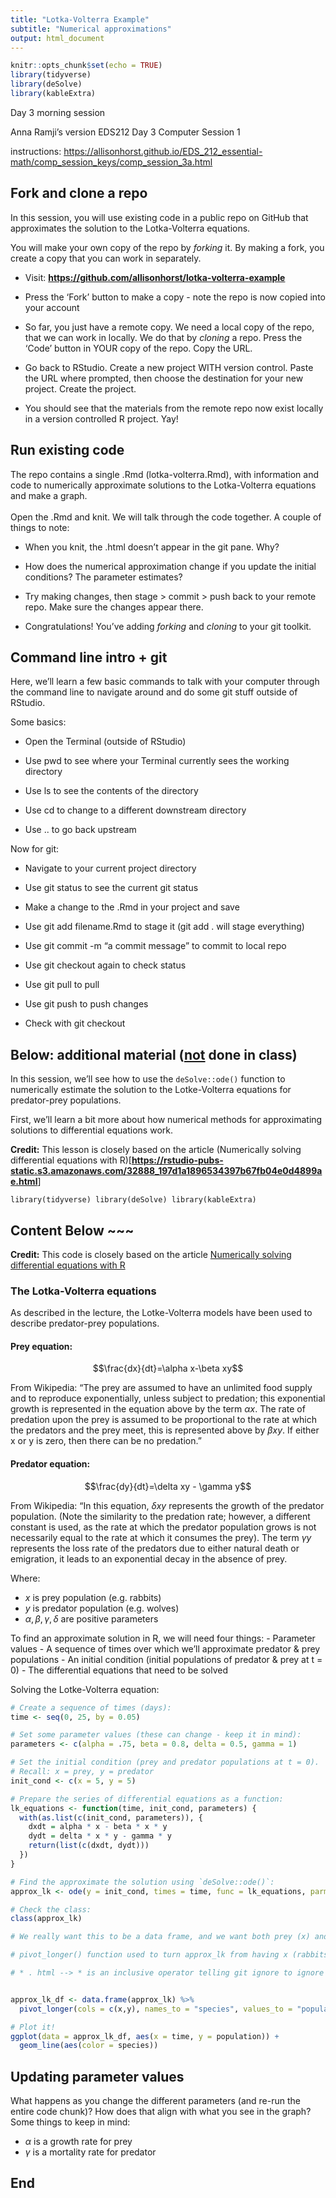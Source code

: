 ```yaml
---
title: "Lotka-Volterra Example"
subtitle: "Numerical approximations"
output: html_document
---
```


```r
knitr::opts_chunk$set(echo = TRUE)
library(tidyverse)
library(deSolve)
library(kableExtra)
```

Day 3 morning session

Anna Ramji's version EDS212 Day 3 Computer Session 1

instructions: <https://allisonhorst.github.io/EDS_212_essential-math/comp_session_keys/comp_session_3a.html>

## **Fork and clone a repo**

In this session, you will use existing code in a public repo on GitHub that approximates the solution to the Lotka-Volterra equations.

You will make your own copy of the repo by *forking* it. By making a fork, you create a copy that you can work in separately.

-   Visit: [**https://github.com/allisonhorst/lotka-volterra-example**](https://github.com/allisonhorst/lotka-volterra-example)

-   Press the 'Fork' button to make a copy - note the repo is now copied into your account

-   So far, you just have a remote copy. We need a local copy of the repo, that we can work in locally. We do that by *cloning* a repo. Press the 'Code' button in YOUR copy of the repo. Copy the URL.

-   Go back to RStudio. Create a new project WITH version control. Paste the URL where prompted, then choose the destination for your new project. Create the project.

-   You should see that the materials from the remote repo now exist locally in a version controlled R project. Yay!

## **Run existing code**

The repo contains a single .Rmd (lotka-volterra.Rmd), with information and code to numerically approximate solutions to the Lotka-Volterra equations and make a graph.\
\
Open the .Rmd and knit. We will talk through the code together. A couple of things to note:

-   When you knit, the .html doesn't appear in the git pane. Why?

-   How does the numerical approximation change if you update the initial conditions? The parameter estimates?

-   Try making changes, then stage \> commit \> push back to your remote repo. Make sure the changes appear there.

-   Congratulations! You've adding *forking* and *cloning* to your git toolkit.

## **Command line intro + git**

Here, we'll learn a few basic commands to talk with your computer through the command line to navigate around and do some git stuff outside of RStudio.

Some basics:

-   Open the Terminal (outside of RStudio)

-   Use pwd to see where your Terminal currently sees the working directory

-   Use ls to see the contents of the directory

-   Use cd to change to a different downstream directory

-   Use .. to go back upstream

Now for git:

-   Navigate to your current project directory

-   Use git status to see the current git status

-   Make a change to the .Rmd in your project and save

-   Use git add filename.Rmd to stage it (git add . will stage everything)

-   Use git commit -m "a commit message" to commit to local repo

-   Use git checkout again to check status

-   Use git pull to pull

-   Use git push to push changes

-   Check with git checkout

## **Below: additional material ([not]{.underline} done in class)**

In this session, we'll see how to use the `deSolve::ode()` function to numerically estimate the solution to the Lotke-Volterra equations for predator-prey populations.

First, we'll learn a bit more about how numerical methods for approximating solutions to differential equations work.

**Credit:** This lesson is closely based on the article (Numerically solving differential equations with R)[[**https://rstudio-pubs-static.s3.amazonaws.com/32888_197d1a1896534397b67fb04e0d4899ae.html**](https://rstudio-pubs-static.s3.amazonaws.com/32888_197d1a1896534397b67fb04e0d4899ae.html)]

```         
library(tidyverse) library(deSolve) library(kableExtra)
```

## Content Below \~\~\~

**Credit:** This code is closely based on the article [Numerically solving differential equations with R](https://rstudio-pubs-static.s3.amazonaws.com/32888_197d1a1896534397b67fb04e0d4899ae.html)

### The Lotka-Volterra equations

As described in the lecture, the Lotke-Volterra models have been used to describe predator-prey populations.

#### Prey equation:

$$\frac{dx}{dt}=\alpha x-\beta xy$$

From Wikipedia: "The prey are assumed to have an unlimited food supply and to reproduce exponentially, unless subject to predation; this exponential growth is represented in the equation above by the term $\alpha x$. The rate of predation upon the prey is assumed to be proportional to the rate at which the predators and the prey meet, this is represented above by $\beta xy$. If either x or y is zero, then there can be no predation."

#### Predator equation:

$$\frac{dy}{dt}=\delta xy - \gamma y$$

From Wikipedia: "In this equation, $\delta xy$ represents the growth of the predator population. (Note the similarity to the predation rate; however, a different constant is used, as the rate at which the predator population grows is not necessarily equal to the rate at which it consumes the prey). The term $\gamma y$ represents the loss rate of the predators due to either natural death or emigration, it leads to an exponential decay in the absence of prey.

Where:

-   $x$ is prey population (e.g. rabbits)
-   $y$ is predator population (e.g. wolves)
-   $\alpha, \beta, \gamma, \delta$ are positive parameters

To find an approximate solution in R, we will need four things: - Parameter values - A sequence of times over which we'll approximate predator & prey populations - An initial condition (initial populations of predator & prey at t = 0) - The differential equations that need to be solved

Solving the Lotke-Volterra equation:

```r
# Create a sequence of times (days): 
time <- seq(0, 25, by = 0.05)

# Set some parameter values (these can change - keep it in mind):
parameters <- c(alpha = .75, beta = 0.8, delta = 0.5, gamma = 1)

# Set the initial condition (prey and predator populations at t = 0).
# Recall: x = prey, y = predator
init_cond <- c(x = 5, y = 5)

# Prepare the series of differential equations as a function: 
lk_equations <- function(time, init_cond, parameters) {
  with(as.list(c(init_cond, parameters)), {
    dxdt = alpha * x - beta * x * y
    dydt = delta * x * y - gamma * y
    return(list(c(dxdt, dydt)))
  })
}

# Find the approximate the solution using `deSolve::ode()`:
approx_lk <- ode(y = init_cond, times = time, func = lk_equations, parms = parameters)

# Check the class: 
class(approx_lk)

# We really want this to be a data frame, and we want both prey (x) and predator (y) to be in the same column -- we'll learn why in EDS 221 (tidy data)

# pivot_longer() function used to turn approx_lk from having x (rabbits) and y (wolves) as separate columns showing numeric values into having a combined "species" column with x and y and their values into a new column called "population" 

# * . html --> * is an inclusive operator telling git ignore to ignore everything and anything .html


approx_lk_df <- data.frame(approx_lk) %>% 
  pivot_longer(cols = c(x,y), names_to = "species", values_to = "population")

# Plot it! 
ggplot(data = approx_lk_df, aes(x = time, y = population)) +
  geom_line(aes(color = species))
```

## Updating parameter values

What happens as you change the different parameters (and re-run the entire code chunk)? How does that align with what you see in the graph? Some things to keep in mind:

-   $\alpha$ is a growth rate for prey
-   $\gamma$ is a mortality rate for predator

## End
